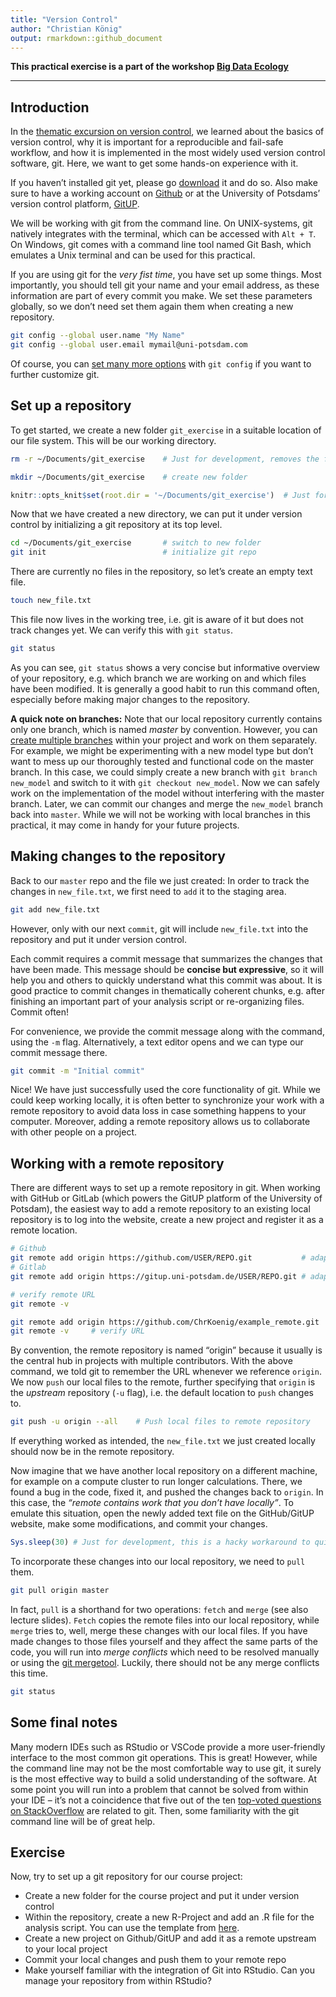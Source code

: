 ```yaml
---
title: "Version Control"
author: "Christian König"
output: rmarkdown::github_document
---
```


**This practical exercise is a part of the workshop [Big Data Ecology](https://github.com/ChrKoenig/Big_Data_Ecology)**

---
## Introduction
In the [thematic excursion on version control](https://github.com/ChrKoenig/Big_Data_Ecology/blob/main/lectures/version_control.pdf), we learned about the basics of version control, why it is important for a reproducible and fail-safe workflow, and how it is implemented in the most widely used version control software, git. Here, we want to get some hands-on experience with it.

If you haven't installed git yet, please go [download](https://git-scm.com/downloads) it and do so. Also make sure to have a working account on [Github](https://github.com) or at the University of Potsdams' version control platform, [GitUP](https://gitup.uni-potsdam.de/).

We will be working with git from the command line. On UNIX-systems, git natively integrates with the terminal, which can be accessed with `Alt + T`. On Windows, git comes with a command line tool named Git Bash, which emulates a Unix terminal and can be used for this practical.  

If you are using git for the *very fist time*, you have set up some things. Most importantly, you should tell git your name and your email address, as these information are part of every commit you make. We set these parameters globally, so we don't need set them again them when creating a new repository. 

```bash
git config --global user.name "My Name"
git config --global user.email mymail@uni-potsdam.com
```

Of course, you can [set many more options](https://git-scm.com/book/en/v2/Customizing-Git-Git-Configuration) with `git config` if you want to further customize git.

## Set up a repository
To get started, we create a new folder `git_exercise` in a suitable location of our file system. This will be our working directory. 

```bash
rm -r ~/Documents/git_exercise    # Just for development, removes the folder if it exists already
```

```bash
mkdir ~/Documents/git_exercise    # create new folder
```

```r
knitr::opts_knit$set(root.dir = '~/Documents/git_exercise')  # Just for development, makes sure that markdown remembers that we are working in the git_exercise folder
```

Now that we have created a new directory, we can put it under version control by initializing a git repository at its top level.

```bash
cd ~/Documents/git_exercise       # switch to new folder
git init                          # initialize git repo
```

There are currently no files in the repository, so let's create an empty text file.

```bash
touch new_file.txt
```

This file now lives in the working tree, i.e. git is aware of it but does not track changes yet. We can verify this with `git status`.  

```bash
git status
```

As you can see, `git status` shows a very concise but informative overview of your repository, e.g. which branch we are working on and which files have been modified. It is generally a good habit to run this command often, especially before making major changes to the repository. 


**A quick note on branches:**
Note that our local repository currently contains only one branch, which is named  *master* by convention. However, you can [create multiple branches](https://git-scm.com/book/en/v2/Git-Branching-Basic-Branching-and-Merging) within your project and work on them separately. For example, we might be experimenting with a new model type but don't want to mess up our thoroughly tested and functional code on the master branch. In this case, we could simply create a new branch with `git branch new_model` and switch to it with `git checkout new_model`. Now we can safely work on the implementation of the model without interfering with the master branch. Later, we can commit our changes and merge the `new_model` branch back into `master`. While we will not be working with local branches in this practical, it may come in handy for your future projects.

## Making changes to the repository
Back to our `master` repo and the file we just created: In order to track the changes in `new_file.txt`, we first need to `add` it to the staging area.

```bash
git add new_file.txt
```

However, only with our next `commit`, git will include `new_file.txt` into the repository and put it under version control. 

Each commit requires a commit message that summarizes the changes that have been made. This message should be **concise but expressive**, so it will help you and others to quickly understand what this commit was about. It is good practice to commit changes in thematically coherent chunks, e.g. after finishing an important part of your analysis script or re-organizing files. Commit often!

For convenience, we provide the commit message along with the command, using the `-m` flag. Alternatively, a text editor opens and we can type our commit message there.

```bash
git commit -m "Initial commit"
```

Nice! We have just successfully used the core functionality of git. While we could keep working locally, it is often better to synchronize your work with a remote repository to avoid data loss in case something happens to your computer. Moreover, adding a remote repository allows us to collaborate with other people on a project.

## Working with a remote repository
There are different ways to set up a remote repository in git. When working with GitHub or GitLab (which powers the GitUP platform of the University of Potsdam), the easiest way to add a remote repository to an existing local repository is to log into the website, create a new project and register it as a remote location.  

```bash
# Github
git remote add origin https://github.com/USER/REPO.git           # adapt to your user and repo name
# Gitlab
git remote add origin https://gitup.uni-potsdam.de/USER/REPO.git # adapt to your user and repo name

# verify remote URL
git remote -v
```
```bash
git remote add origin https://github.com/ChrKoenig/example_remote.git
git remote -v     # verify URL
```

By convention, the remote repository is named "origin" because it usually is the central hub in projects with multiple contributors. With the above command, we told git to remember the URL whenever we reference `origin`. We now `push` our local files to the remote, further specifying that `origin` is the *upstream* repository (`-u` flag), i.e. the default location to `push` changes to.  

```bash
git push -u origin --all    # Push local files to remote repository
```

If everything worked as intended, the `new_file.txt` we just created locally should now be in the remote repository.

Now imagine that we have another local repository on a different machine, for example on a compute cluster to run longer calculations. There, we found a bug in the code, fixed it, and pushed the changes back to `origin`. In this case, the *"remote contains work that you don't have locally"*. To emulate this situation, open the newly added text file on the GitHub/GitUP website, make some modifications, and commit your changes. 

```r
Sys.sleep(30) # Just for development, this is a hacky workaround to quickly go to Github and make some changes to the remote repo while the document is being knitted
```

To incorporate these changes into our local repository, we need to `pull` them. 

```bash
git pull origin master
```

In fact, `pull` is a shorthand for two operations: `fetch` and `merge` (see also lecture slides). `Fetch` copies the remote files into our local repository, while `merge` tries to, well, merge these changes with our local files. If you have made changes to those files yourself and they affect the same parts of the code, you will run into *merge conflicts* which need to be resolved manually or using the [git mergetool](https://git-scm.com/docs/git-mergetool). Luckily, there should not be any merge conflicts this time.

```bash
git status
```

## Some final notes
Many modern IDEs such as RStudio or VSCode provide a more user-friendly interface to the most common git operations. This is great! However, while the command line may not be the most comfortable way to use git, it surely is the most effective way to build a solid understanding of the software. At some point you will run into a problem that cannot be solved from within your IDE -- it's not a coincidence that five out of the ten [top-voted questions on StackOverflow](https://stackoverflow.com/questions?sort=MostVotes&edited=true) are related to git. Then, some familiarity with the git command line will be of great help. 

## Exercise
Now, try to set up a git repository for our course project:

* Create a new folder for the course project and put it under version control
* Within the repository, create a new R-Project and add an .R file for the analysis script. You can use the template from [here](https://github.com/ChrKoenig/Big_Data_Ecology/blob/main/project/course_project_template.R).
* Create a new project on Github/GitUP and add it as a remote upstream to your local project
* Commit your local changes and push them to your remote repo
* Make yourself familiar with the integration of Git into RStudio. Can you manage your repository from within RStudio?